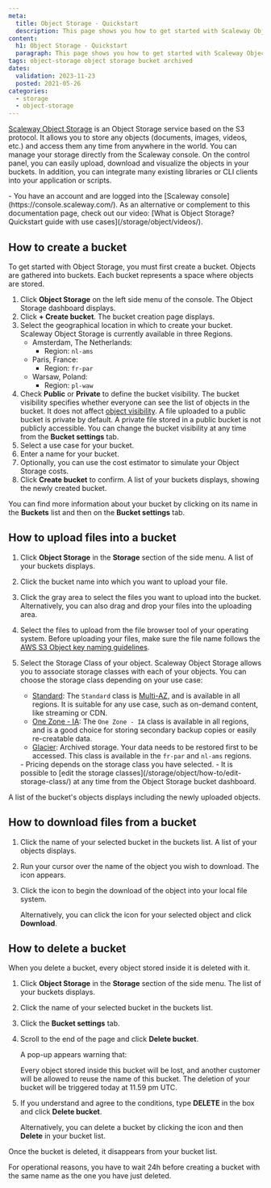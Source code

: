 ```yaml
---
meta:
  title: Object Storage - Quickstart
  description: This page shows you how to get started with Scaleway Object Storage.
content:
  h1: Object Storage - Quickstart
  paragraph: This page shows you how to get started with Scaleway Object Storage.
tags: object-storage object storage bucket archived
dates:
  validation: 2023-11-23
  posted: 2021-05-26
categories:
  - storage
  - object-storage
---
```


[Scaleway Object Storage](/storage/object/concepts/#object-storage) is an Object Storage service based on the S3 protocol. It allows you to store any objects (documents, images, videos, etc.) and access them any time from anywhere in the world. You can manage your storage directly from the Scaleway console. On the control panel, you can easily upload, download and visualize the objects in your buckets. In addition, you can integrate many existing libraries or CLI clients into your application or scripts.

<Macro id="requirements" >
 
<Message type="requirement">
  - You have an account and are logged into the [Scaleway console](https://console.scaleway.com/).
</Message>

<Message type="tip">
  As an alternative or complement to this documentation page, check out our video: [What is Object Storage? Quickstart guide with use cases](/storage/object/videos/).
</Message>

## How to create a bucket

To get started with Object Storage, you must first create a bucket. Objects are gathered into buckets. Each bucket represents a space where objects are stored.

1. Click **Object Storage** on the left side menu of the console. The Object Storage dashboard displays.
2. Click **+ Create bucket**. The bucket creation page displays.
3. Select the geographical location in which to create your bucket. Scaleway Object Storage is currently available in three Regions.
    - Amsterdam, The Netherlands:
      - Region: `nl-ams`
    - Paris, France:
      - Region: `fr-par`
    - Warsaw, Poland:
      - Region: `pl-waw`
4. Check **Public** or **Private** to define the bucket visibility. The bucket visibility specifies whether everyone can see the list of objects in the bucket. It does not affect [object visibility](/storage/object/concepts/#visibility).
    <Message type="note">
      A file uploaded to a public bucket is private by default.
      A private file stored in a public bucket is not publicly accessible.
      You can change the bucket visibility at any time from the **Bucket settings** tab.
    </Message>
5. Select a use case for your bucket.
6. Enter a name for your bucket. 
7. Optionally, you can use the cost estimator to simulate your Object Storage costs.
8. Click **Create bucket** to confirm. A list of your buckets displays, showing the newly created bucket.

You can find more information about your bucket by clicking on its name in the **Buckets** list and then on the **Bucket settings** tab.

## How to upload files into a bucket

1. Click **Object Storage** in the **Storage** section of the side menu. A list of your buckets displays.
2. Click the bucket name into which you want to upload your file.
3. Click the gray area to select the files you want to upload into the bucket. Alternatively, you can also drag and drop your files into the uploading area.
4. Select the files to upload from the file browser tool of your operating system.
    <Message type="important">
      Before uploading your files, make sure the file name follows the [AWS S3 Object key naming guidelines](https://docs.aws.amazon.com/AmazonS3/latest/userguide/object-keys.html#object-key-guidelines).
    </Message>
5. Select the Storage Class of your object. Scaleway Object Storage allows you to associate storage classes with each of your objects. You can choose the storage class depending on your use case:
    - [Standard](/storage/object/concepts/#storage-class): The `Standard` class is [Multi-AZ](/faq/objectstorage/#what-are-the-object-storage-classes-offered-by-scaleway), and is available in all regions. It is suitable for any use case, such as on-demand content, like streaming or CDN.
    - [One Zone - IA](/storage/object/concepts/#storage-class): The `One Zone - IA` class is available in all regions, and is a good choice for storing secondary backup copies or easily re-creatable data.
    - [Glacier](/storage/object/concepts/#storage-class): Archived storage. Your data needs to be restored first to be accessed. This class is available in the `fr-par` and `nl-ams` regions.

    <Message type="note">
      - Pricing depends on the storage class you have selected.
      - It is possible to [edit the storage classes](/storage/object/how-to/edit-storage-class/) at any time from the Object Storage bucket dashboard.
    </Message>
A list of the bucket's objects displays including the newly uploaded objects.

## How to download files from a bucket

1. Click the name of your selected bucket in the buckets list. A list of your objects displays.
2. Run your cursor over the name of the object you wish to download. The <Icon name="download" /> icon appears.
3. Click the icon to begin the download of the object into your local file system.

    Alternatively, you can click the <Icon name="more" /> icon for your selected object and click **Download**.

## How to delete a bucket

When you delete a bucket, every object stored inside it is deleted with it.

1. Click **Object Storage** in the **Storage** section of the side menu. The list of your buckets displays.
2. Click the name of your selected bucket in the buckets list.
3. Click the **Bucket settings** tab.
4. Scroll to the end of the page and click **Delete bucket**.

    A pop-up appears warning that:

    <Message type="important">
      Every object stored inside this bucket will be lost, and another customer will be allowed to reuse the name of this bucket. The deletion of your bucket will be triggered today at 11.59 pm UTC.
    </Message>
5. If you understand and agree to the conditions, type **DELETE** in the box and click **Delete bucket**.

    Alternatively, you can delete a bucket by clicking the <Icon name="more" /> icon and then **Delete** in your bucket list.

Once the bucket is deleted, it disappears from your bucket list.

<Message type="note">
  For operational reasons, you have to wait 24h before creating a bucket with the same name as the one you have just deleted.
</Message>
